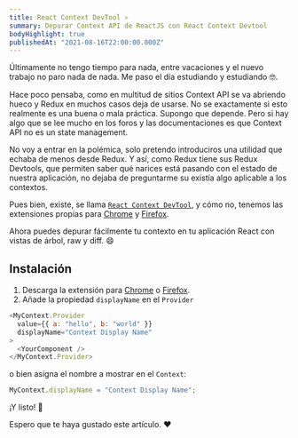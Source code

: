 ```yaml
---
title: React Context DevTool ⚛️
summary: Depurar Context API de ReactJS con React Context Devtool
bodyHighlight: true
publishedAt: "2021-08-16T22:00:00.000Z"
---
```


Últimamente no tengo tiempo para nada, entre vacaciones y el nuevo trabajo no paro nada de nada. Me paso el día estudiando y estudiando 🤓.

Hace poco pensaba, como en multitud de sitios Context API se va abriendo hueco y Redux en muchos casos deja de usarse. No se exactamente si esto realmente es una buena o mala práctica. Supongo que depende. Pero si hay algo que se lee mucho en los foros y las documentaciones es que Context API no es un state management.

No voy a entrar en la polémica, solo pretendo introduciros una utilidad que echaba de menos desde Redux. Y así, como Redux tiene sus Redux Devtools, que permiten saber qué narices está pasando con el estado de nuestra aplicación, no dejaba de preguntarme su existía algo aplicable a los contextos.

Pues bien, existe, se llama [`React Context DevTool`](https://github.com/deeppatel234/react-context-devtool), y cómo no, tenemos las extensiones propias para [Chrome](https://chrome.google.com/webstore/detail/react-context-devtool/oddhnidmicpefilikhgeagedibnefkcf) y [Firefox](https://addons.mozilla.org/en-US/firefox/addon/react-context-devtool/).

Ahora puedes depurar fácilmente tu contexto en tu aplicación React con vistas de árbol, raw y diff. 😄

## Instalación

1. Descarga la extensión para [Chrome](https://chrome.google.com/webstore/detail/react-context-devtool/oddhnidmicpefilikhgeagedibnefkcf) o [Firefox](https://addons.mozilla.org/en-US/firefox/addon/react-context-devtool/).
2. Añade la propiedad `displayName` en el `Provider`

```javascript
<MyContext.Provider
  value={{ a: "hello", b: "world" }}
  displayName="Context Display Name"
>
  <YourComponent />
</MyContext.Provider>
```

o bien asigna el nombre a mostrar en el `Context`:

```javascript
MyContext.displayName = "Context Display Name";
```

¡Y listo! 🥳

Espero que te haya gustado este artículo. ❤️
